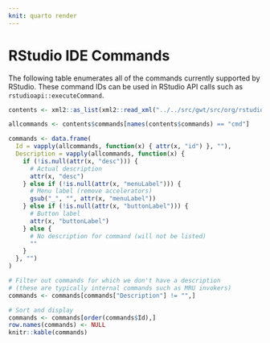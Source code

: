 ```yaml
---
knit: quarto render
---
```


# RStudio IDE Commands

The following table enumerates all of the commands currently supported by RStudio. These command IDs can be used in RStudio API calls such as `rstudioapi::executeCommand`. 

```r
contents <- xml2::as_list(xml2::read_xml("../../src/gwt/src/org/rstudio/studio/client/workbench/commands/Commands.cmd.xml"))

allcommands <- contents$commands[names(contents$commands) == "cmd"]

commands <- data.frame(
  Id = vapply(allcommands, function(x) { attr(x, "id") }, ""),
  Description = vapply(allcommands, function(x) {
    if (!is.null(attr(x, "desc"))) {
      # Actual description
      attr(x, "desc")
    } else if (!is.null(attr(x, "menuLabel"))) {
      # Menu label (remove accelerators)
      gsub("_", "", attr(x, "menuLabel"))
    } else if (!is.null(attr(x, "buttonLabel"))) {
      # Button label
      attr(x, "buttonLabel")
    } else {
      # No description for command (will not be listed)
      ""
    }
  }, "")
)

# Filter out commands for which we don't have a description 
# (these are typically internal commands such as MRU invokers)
commands <- commands[commands["Description"] != "",]

# Sort and display
commands <- commands[order(commands$Id),] 
row.names(commands) <- NULL
knitr::kable(commands)
```

